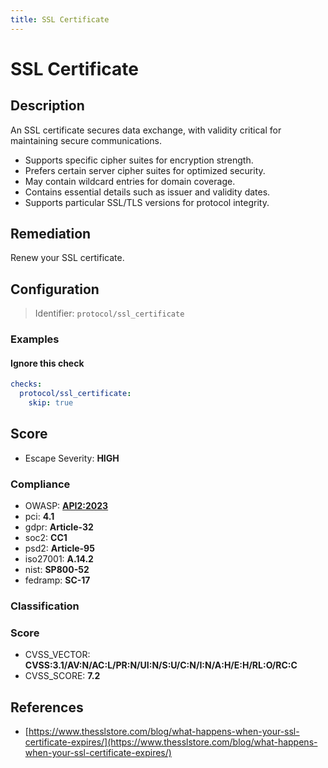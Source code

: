 ```yaml
---
title: SSL Certificate
---
```


# SSL Certificate

## Description

An SSL certificate secures data exchange, with validity critical for maintaining secure communications.

  - Supports specific cipher suites for encryption strength.
  - Prefers certain server cipher suites for optimized security.
  - May contain wildcard entries for domain coverage.
  - Contains essential details such as issuer and validity dates.
  - Supports particular SSL/TLS versions for protocol integrity.


## Remediation

Renew your SSL certificate.



## Configuration

> Identifier: `protocol/ssl_certificate`



### Examples



#### Ignore this check

```yaml
checks:
  protocol/ssl_certificate:
    skip: true
```




## Score

- Escape Severity: **<span className="high-severity">HIGH</span>**

### Compliance

- OWASP: **[API2:2023](https://github.com/OWASP/API-Security/blob/master/editions/2023/en/0xa2-broken-authentication.md)**
- pci: **4.1**
- gdpr: **Article-32**
- soc2: **CC1**
- psd2: **Article-95**
- iso27001: **A.14.2**
- nist: **SP800-52**
- fedramp: **SC-17**

### Classification






### Score

- CVSS_VECTOR: **CVSS:3.1/AV:N/AC:L/PR:N/UI:N/S:U/C:N/I:N/A:H/E:H/RL:O/RC:C**
- CVSS_SCORE: **7.2**

## References

- [https://www.thesslstore.com/blog/what-happens-when-your-ssl-certificate-expires/](https://www.thesslstore.com/blog/what-happens-when-your-ssl-certificate-expires/)
  
